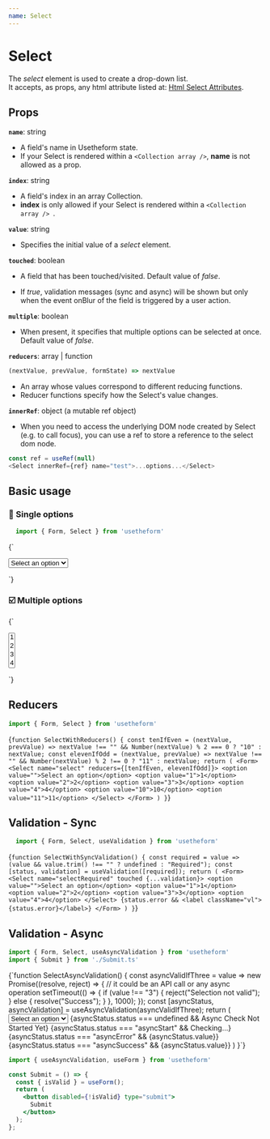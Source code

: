 ---
name: Select
---



# Select
The *select* element is used to create a drop-down list. <br />
It accepts, as props, any html attribute listed at: [Html Select Attributes](https://www.w3schools.com/tags/tag_select.asp).

## Props

**`name`**: string

- A field's name in Usetheform state. <br />
- If your Select is rendered within a `<Collection array />`, **name** is not allowed as a prop.

**`index`**: string

- A field's index in an array Collection. <br />
- **index** is only allowed if your Select is rendered within a `<Collection array /> `.

**`value`**: string

- Specifies the initial value of a *select* element.

**`touched`**: boolean

- A field that has been touched/visited. Default value of *false*.

- If *true*, validation messages (sync and async) will be shown but only when the event onBlur of the field is triggered by a user action.

**`multiple`**: boolean

- When present, it specifies that multiple options can be selected at once. Default value of *false*.

**`reducers`**: array | function

```javascript
(nextValue, prevValue, formState) => nextValue
```

- An array whose values correspond to different reducing functions.
- Reducer functions specify how the Select's value changes.

**`innerRef`**: object (a mutable ref object)

- When you need to access the underlying DOM node created by Select (e.g. to call focus), you can use a ref to store a reference to the select dom node.

```javascript
const ref = useRef(null)
<Select innerRef={ref} name="test">...options...</Select>
```

## Basic usage

### 🔘 Single options

```javascript
  import { Form, Select } from 'usetheform'
```

<Playground>{`<Form>
    <Select name="select">
      <option value="">Select an option</option>
      <option value="1">1</option>
      <option value="2">2</option>
      <option value="3">3</option>
      <option value="4">4</option>
    </Select>
  </Form>`}
</Playground>

### ☑️ Multiple options

<Playground>{`<Form>
    <Select name="select" multiple>
      <option value="1">1</option>
      <option value="2">2</option>
      <option value="3">3</option>
      <option value="4">4</option>
    </Select>
  </Form>`}
</Playground>


## Reducers

```javascript
import { Form, Select } from 'usetheform'
```

<Playground>{`function SelectWithReducers() {
    const tenIfEven = (nextValue, prevValue) => nextValue !== "" && Number(nextValue) % 2 === 0 ? "10" : nextValue;
    const elevenIfOdd = (nextValue, prevValue) => nextValue !== "" && Number(nextValue) % 2 !== 0 ? "11" : nextValue;
    return (
      <Form>
        <Select name="select" reducers={[tenIfEven, elevenIfOdd]}>
          <option value="">Select an option</option>
          <option value="1">1</option>
          <option value="2">2</option>
          <option value="3">3</option>
          <option value="4">4</option>
          <option value="10">10</option>
          <option value="11">11</option>
        </Select>
      </Form>
    )
  }`}
</Playground>

## Validation - Sync

```javascript
  import { Form, Select, useValidation } from 'usetheform'
```

<Playground>{`function SelectWithSyncValidation() {
    const required = value => (value && value.trim() !== "" ? undefined : "Required");
    const [status, validation] = useValidation([required]);
    return (
      <Form>
        <Select name="selectRequired" touched {...validation}>
          <option value="">Select an option</option>
          <option value="1">1</option>
          <option value="2">2</option>
          <option value="3">3</option>
          <option value="4">4</option>
        </Select>
        {status.error && <label className="vl">{status.error}</label>}
      </Form>
    )
  }`}
</Playground>

## Validation - Async

```javascript
import { Form, Select, useAsyncValidation } from 'usetheform'
import { Submit } from './Submit.ts'
```

<Playground>
{`function SelectAsyncValidation() {
    const asyncValidIfThree = value =>
      new Promise((resolve, reject) => {
        // it could be an API call or any async operation
        setTimeout(() => {
          if (value !== "3") {
            reject("Selection not valid");
          } else {
            resolve("Success");
          }
        }, 1000);
    });
    const [asyncStatus, asyncValidation] = useAsyncValidation(asyncValidIfThree);
    return (
      <Form>
         <Select name="selectRequired" touched {...asyncValidation}>
          <option value="">Select an option</option>
          <option value="1">1</option>
          <option value="2">2</option>
          <option value="3">3</option>
        </Select>
        {asyncStatus.status === undefined && <label className="vl">Async Check Not Started Yet</label>}
        {asyncStatus.status === "asyncStart" && <label className="vl">Checking...</label>}
        {asyncStatus.status === "asyncError" && <label className="vl">{asyncStatus.value}</label>}
        {asyncStatus.status === "asyncSuccess" && <label className="vl">{asyncStatus.value}</label>}
        <Submit />
      </Form>
    )
  }`}
</Playground>

```jsx title="Submit.ts"
import { useAsyncValidation, useForm } from 'usetheform'

const Submit = () => {
  const { isValid } = useForm();
  return (
    <button disabled={!isValid} type="submit">
      Submit
    </button>
  );
};
```